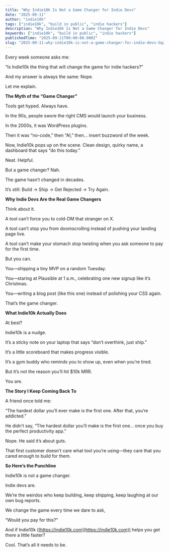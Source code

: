 ```yaml
---
title: "Why Indie10k Is Not a Game Changer for Indie Devs"
date: "2025-09-11"
author: "indie10k"
tags: ["indie10k", "build in public", "indie hackers"]
description: "Why Indie10k Is Not a Game Changer for Indie Devs"
keywords: ["indie10k", "build in public", "indie hackers"]
publishedTime: "2025-09-11T00:00:00.000Z"
slug: "2025-09-11-why-indie10k-is-not-a-game-changer-for-indie-devs-GqZ1ryR5zMaPFTkXpOOl"
---
```


Every week someone asks me:

“Is Indie10k the thing that will change the game for indie hackers?”

And my answer is always the same: Nope.

Let me explain.

**The Myth of the “Game Changer”**

Tools get hyped. Always have.

In the 90s, people swore the right CMS would launch your business.

In the 2000s, it was WordPress plugins.

Then it was “no-code,” then “AI,” then… insert buzzword of the week.

Now, Indie10k pops up on the scene. Clean design, quirky name, a dashboard that says “do this today.”

Neat. Helpful.

But a game changer? Nah.

The game hasn’t changed in decades.

It’s still: Build → Ship → Get Rejected → Try Again.

**Why Indie Devs Are the Real Game Changers**

Think about it.

A tool can’t force you to cold-DM that stranger on X.

A tool can’t stop you from doomscrolling instead of pushing your landing page live.

A tool can’t make your stomach stop twisting when you ask someone to pay for the first time.

But you can.

You—shipping a tiny MVP on a random Tuesday.

You—staring at Plausible at 1 a.m., celebrating one new signup like it’s Christmas.

You—writing a blog post (like this one) instead of polishing your CSS again.

That’s the game changer.

**What Indie10k Actually Does**

At best?

Indie10k is a nudge.

It’s a sticky note on your laptop that says “don’t overthink, just ship.”

It’s a little scoreboard that makes progress visible.

It’s a gym buddy who reminds you to show up, even when you’re tired.

But it’s not the reason you’ll hit $10k MRR.

You are.

**The Story I Keep Coming Back To**

A friend once told me:

“The hardest dollar you’ll ever make is the first one. After that, you’re addicted.”

He didn’t say, “The hardest dollar you’ll make is the first one… once you buy the perfect productivity app.”

Nope. He said it’s about guts.

That first customer doesn’t care what tool you’re using—they care that you cared enough to build for them.

**So Here’s the Punchline**

Indie10k is not a game changer.

Indie devs are.

We’re the weirdos who keep building, keep shipping, keep laughing at our own bug reports.

We change the game every time we dare to ask,

“Would you pay for this?”

And if Indie10k ([https://indie10k.com](https://indie10k.com)) helps you get there a little faster?

Cool. That’s all it needs to be.